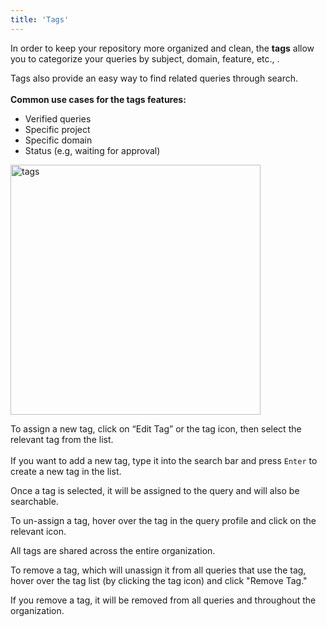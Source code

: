 ```yaml
---
title: 'Tags'
---
```


In order to keep your repository more organized and clean, the **tags** allow you to categorize your queries by subject, domain, feature, etc., .

 Tags also provide an easy way to find related queries through search. <br></br>**Common use cases for the tags features:**

- Verified queries
- Specific  project
- Specific domain
- Status (e.g, waiting for approval)

 <img src="/images/tags.png" 
   alt = "tags"
   width="400" />

   To assign a new tag, click on “Edit Tag” or the tag icon, then select the relevant tag from the list. 
   <br></br>If you want to add a new tag, type it into the search bar and press `Enter` to create a new tag in the list.

Once a tag is selected, it will be assigned to the query and will also be searchable.

To un-assign a tag, hover over the tag in the query profile and click on the relevant icon.

<Note> All tags are shared across the entire organization.</Note>


To remove a tag, which will unassign it from all queries that use the tag, hover over the tag list (by clicking the tag icon) and click "Remove Tag."

<Warning> If you remove a tag, it will be removed from all queries and throughout the organization.</Warning>
